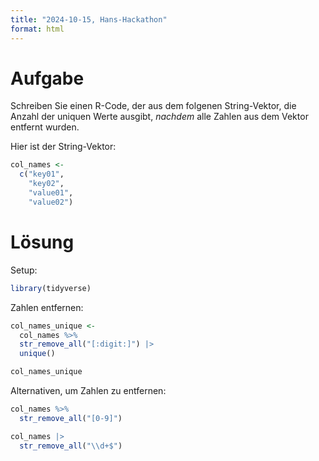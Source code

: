```yaml
---
title: "2024-10-15, Hans-Hackathon"
format: html
---
```



# Aufgabe

Schreiben Sie einen R-Code,
der aus dem folgenen String-Vektor,
die Anzahl der uniquen Werte ausgibt,
*nachdem* alle Zahlen aus dem Vektor entfernt wurden.

Hier ist der String-Vektor:

```r
col_names <- 
  c("key01",
    "key02",
    "value01",
    "value02")
```



# Lösung


Setup:

```r
library(tidyverse)
```




Zahlen entfernen:


```r
col_names_unique <- 
  col_names %>% 
  str_remove_all("[:digit:]") |> 
  unique()

col_names_unique
```

Alternativen, um Zahlen zu entfernen:

```r
col_names %>% 
  str_remove_all("[0-9]") 
```



```r
col_names |> 
  str_remove_all("\\d+$") 
```

